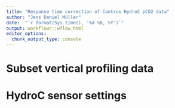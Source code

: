 ```yaml
---
title: "Response time correction of Contros HydroC pCO2 data"
author: "Jens Daniel Müller"
date:  "`r format(Sys.time(), '%d %B, %Y')`"
output: workflowr::wflow_html
editor_options:
  chunk_output_type: console
---
```


# Subset vertical profiling data

# HydroC sensor settings

# 
